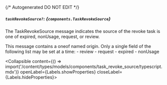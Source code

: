 {/* Autogenerated DO NOT EDIT  */}

##### `taskRevokeSource?`: *{`components.TaskRevokeSource`}*
The TaskRevokeSource message indicates the source of the revoke task is one of expired, nonUsage, request, or review.

This message contains a oneof named origin. Only a single field of the following list may be set at a time:
  \- review
  \- request
  \- expired
  \- nonUsage

<Collapsible content={() => import('/content/types/models/components/task_revoke_source/typescript.mdx')} openLabel={Labels.showProperties} closeLabel={Labels.hideProperties}>
</Collapsible>


